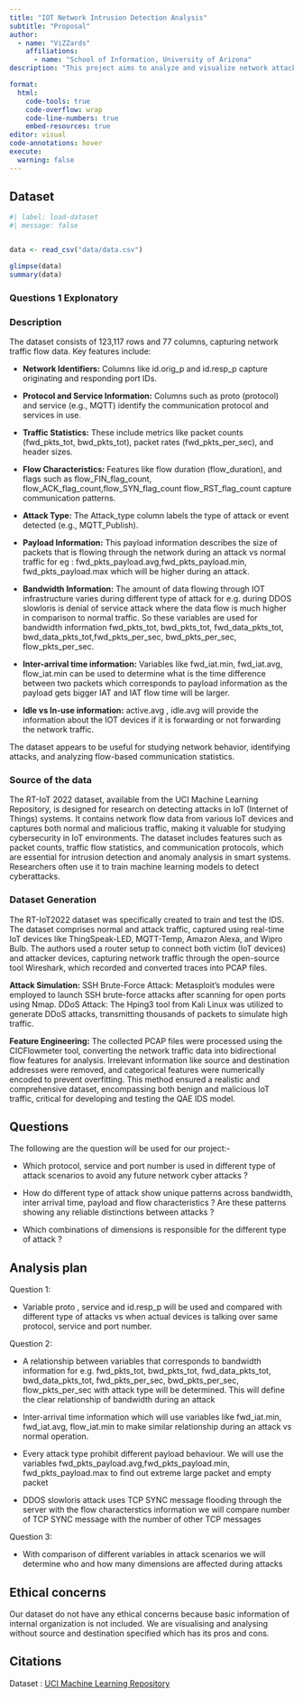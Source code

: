 ```yaml
---
title: "IOT Network Intrusion Detection Analysis"
subtitle: "Proposal"
author: 
  - name: "ViZZards"
    affiliations:
      - name: "School of Information, University of Arizona"
description: "This project aims to analyze and visualize network attacks within Internet of Things (IoT) environments using the RT-IoT 2022 dataset, which includes network traffic data from both normal and malicious activities across various IoT devices. By examining metrics like protocol usage, bandwidth, payload size, and flow characteristics, the study seeks to identify distinctive patterns associated with different types of attacks. These insights will contribute to developing more effective intrusion detection strategies, enhancing cybersecurity within IoT systems. Ethical considerations are minimal, as the dataset excludes sensitive information."

format:
  html:
    code-tools: true
    code-overflow: wrap
    code-line-numbers: true
    embed-resources: true
editor: visual
code-annotations: hover
execute:
  warning: false
---
```




## Dataset

```r
#| label: load-dataset
#| message: false


data <- read_csv("data/data.csv")

glimpse(data)
summary(data)
```



### Questions 1 Explonatory



### Description

The dataset consists of 123,117 rows and 77 columns, capturing network traffic flow data. Key features include:

-   **Network Identifiers:** Columns like id.orig_p and id.resp_p capture originating and responding port IDs.

-   **Protocol and Service Information:** Columns such as proto (protocol) and service (e.g., MQTT) identify the communication protocol and services in use.

-   **Traffic Statistics:** These include metrics like packet counts (fwd_pkts_tot, bwd_pkts_tot), packet rates (fwd_pkts_per_sec), and header sizes.

-   **Flow Characteristics:** Features like flow duration (flow_duration), and flags such as flow_FIN_flag_count, flow_ACK_flag_count,flow_SYN_flag_count flow_RST_flag_count capture communication patterns.

-   **Attack Type:** The Attack_type column labels the type of attack or event detected (e.g., MQTT_Publish).

-   **Payload Information:** This payload information describes the size of packets that is flowing through the network during an attack vs normal traffic for eg : fwd_pkts_payload.avg,fwd_pkts_payload.min, fwd_pkts_payload.max which will be higher during an attack.

-   **Bandwidth Information:** The amount of data flowing through IOT infrastructure varies during different type of attack for e.g. during DDOS slowloris is denial of service attack where the data flow is much higher in comparison to normal traffic. So these variables are used for bandwidth information fwd_pkts_tot, bwd_pkts_tot, fwd_data_pkts_tot, bwd_data_pkts_tot,fwd_pkts_per_sec, bwd_pkts_per_sec, flow_pkts_per_sec.

-   **Inter-arrival time information:** Variables like fwd_iat.min, fwd_iat.avg, flow_iat.min can be used to determine what is the time difference between two packets which corresponds to payload information as the payload gets bigger IAT and IAT flow time will be larger.

-   **Idle vs In-use information:** active.avg , idle.avg will provide the information about the IOT devices if it is forwarding or not forwarding the network traffic.

The dataset appears to be useful for studying network behavior, identifying attacks, and analyzing flow-based communication statistics.

### Source of the data

The RT-IoT 2022 dataset, available from the UCI Machine Learning Repository, is designed for research on detecting attacks in IoT (Internet of Things) systems. It contains network flow data from various IoT devices and captures both normal and malicious traffic, making it valuable for studying cybersecurity in IoT environments. The dataset includes features such as packet counts, traffic flow statistics, and communication protocols, which are essential for intrusion detection and anomaly analysis in smart systems. Researchers often use it to train machine learning models to detect cyberattacks.

### Dataset Generation

The RT-IoT2022 dataset was specifically created to train and test the IDS. The dataset comprises normal and attack traffic, captured using real-time IoT devices like ThingSpeak-LED, MQTT-Temp, Amazon Alexa, and Wipro Bulb. The authors used a router setup to connect both victim (IoT devices) and attacker devices, capturing network traffic through the open-source tool Wireshark, which recorded and converted traces into PCAP files.

**Attack Simulation:** SSH Brute-Force Attack: Metasploit’s modules were employed to launch SSH brute-force attacks after scanning for open ports using Nmap. DDoS Attack: The Hping3 tool from Kali Linux was utilized to generate DDoS attacks, transmitting thousands of packets to simulate high traffic.

**Feature Engineering:** The collected PCAP files were processed using the CICFlowmeter tool, converting the network traffic data into bidirectional flow features for analysis. Irrelevant information like source and destination addresses were removed, and categorical features were numerically encoded to prevent overfitting. This method ensured a realistic and comprehensive dataset, encompassing both benign and malicious IoT traffic, critical for developing and testing the QAE IDS model.

## Questions

The following are the question will be used for our project:-

-   Which protocol, service and port number is used in different type of attack scenarios to avoid any future network cyber attacks ?

-   How do different type of attack show unique patterns across bandwidth, inter arrival time, payload and flow characteristics ? Are these patterns showing any reliable distinctions between attacks ?

-   Which combinations of dimensions is responsible for the different type of attack ?

## Analysis plan

Question 1:

-   Variable proto , service and id.resp_p will be used and compared with different type of attacks vs when actual devices is talking over same protocol, service and port number.

Question 2:

-   A relationship between variables that corresponds to bandwidth information for e.g. fwd_pkts_tot, bwd_pkts_tot, fwd_data_pkts_tot, bwd_data_pkts_tot, fwd_pkts_per_sec, bwd_pkts_per_sec, flow_pkts_per_sec with attack type will be determined. This will define the clear relationship of bandwidth during an attack

-   Inter-arrival time information which will use variables like fwd_iat.min, fwd_iat.avg, flow_iat.min to make similar relationship during an attack vs normal operation.

-   Every attack type prohibit different payload behaviour. We will use the variables fwd_pkts_payload.avg,fwd_pkts_payload.min, fwd_pkts_payload.max to find out extreme large packet and empty packet

-   DDOS slowloris attack uses TCP SYNC message flooding through the server with the flow characterstics information we will compare number of TCP SYNC message with the number of other TCP messages

Question 3:

-   With comparison of different variables in attack scenarios we will determine who and how many dimensions are affected during attacks

## Ethical concerns

Our dataset do not have any ethical concerns because basic information of internal organization is not included. We are visualising and analysing without source and destination specified which has its pros and cons.

## Citations

| Dataset : [UCI Machine Learning Repository](https://archive.ics.uci.edu/dataset/942/rt-iot2022)
